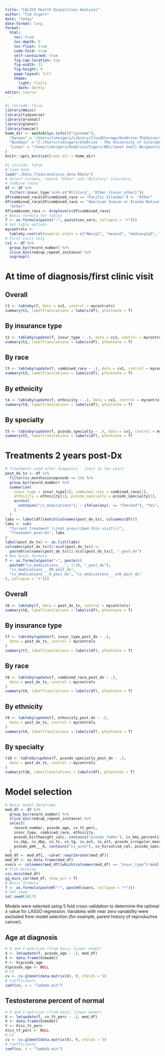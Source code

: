 ```yaml
---
title: "CALICO Health Disparities Analyses"
author: "Tim Vigers"
date: "today"
date-format: long
format:
  html:
    toc: true
    toc-depth: 5
    toc-float: true
    code-fold: true
    self-contained: true
    fig-cap-location: top
    fig-width: 12
    fig-height: 9
    page-layout: full
    theme:
      light: flatly
      dark: darkly
editor: source
---
```


```r
#| include: false
library(Hmisc)
library(tidyverse)
library(arsenal)
library(glmnet)
library(naniar)
home_dir <- switch(Sys.info()["sysname"],
  "Darwin" = "/Users/timvigers/Library/CloudStorage/OneDrive-TheUniversityofColoradoDenver/Vigers/BDC/Janet Snell-Bergeon/CALICO",
  "Windows" = "C:/Users/timvigers/OneDrive - The University of Colorado Denver/Vigers/BDC/Janet Snell-Bergeon/CALICO",
  "Linux" = "/home/timvigers/OneDrive/Vigers/BDC/Janet Snell-Bergeon/CALICO"
)
knitr::opts_knit$set(root.dir = home_dir)
```

```r
#| include: false
# Load data
load("./Data_Clean/analysis_data.RData")
# Select columns, remove "Other" and "Military" insurance,
# combine races
df <- df %>%
  filter(!insur_type %in% c("Military", "Other {insur_other}"))
df$combined_race[df$combined_race == "Pacific Islander"] <- "Other"
df$combined_race[df$combined_race == "American Indian or Alaska Native"] <-
  "Other"
df$combined_race <- droplevels(df$combined_race)
# Basic formula for tables
f <- as.formula(paste("~", paste(ses_vars, collapse = "+")))
# Set table options
mycontrols <-
  tableby.control(numeric.stats = c("Nmiss2", "meansd", "medianq1q3", "range"))
# First visit only
cv1 <- df %>%
  group_by(record_number) %>%
  slice_min(redcap_repeat_instance) %>%
  ungroup()
```

# At time of diagnosis/first clinic visit

## Overall

```r
t1 <- tableby(f, data = cv1, control = mycontrols)
summary(t1, labelTranslations = labels(df), pfootnote = T)
```

## By insurance type

```r
t2 <- tableby(update(f, insur_type ~ .), data = cv1, control = mycontrols)
summary(t2, labelTranslations = labels(df), pfootnote = T)
```

## By race

```r
t3 <- tableby(update(f, combined_race ~ .), data = cv1, control = mycontrols)
summary(t3, labelTranslations = labels(df), pfootnote = T)
```

## By ethnicity

```r
t4 <- tableby(update(f, ethnicity ~ .), data = cv1, control = mycontrols)
summary(t4, labelTranslations = labels(df), pfootnote = T)
```

## By specialty

```r
t5 <- tableby(update(f, pcosdx_specialty ~ .), data = cv1, control = mycontrols)
summary(t5, labelTranslations = labels(df), pfootnote = T)
```

# Treatments 2 years post-Dx

```r
# Treatments used after diagnosis - limit to two years
post_dx_tx <- df %>%
  filter(cv_monthssincepcosdx <= 24) %>%
  group_by(record_number) %>%
  summarise(
    insur_type = insur_type[1], combined_race = combined_race[1],
    ethnicity = ethnicity[1], pcosdx_specialty = pcosdx_specialty[1],
    across(
      contains("cv_medications"), ~ ifelse(any(. == "Checked"), "Yes", "No")
    )
  )
labs <- label(df)[match(colnames(post_dx_tx), colnames(df))]
labs <- sub(
  "Current treatment \\(not prescribed this visit\\)",
  "Treatment post-Dx", labs
)
label(post_dx_tx) <- as.list(labs)
colnames(post_dx_tx)[2:ncol(post_dx_tx)] <-
  paste0(colnames(post_dx_tx)[2:ncol(post_dx_tx)], "_post_dx")
# New basic formula
f <- as.formula(paste("~", paste(c(
  paste0("cv_medications___", 1:30, "_post_dx"),
  "cv_medications___60_post_dx",
  "cv_medications___0_post_dx", "cv_medications___unk_post_dx"
), collapse = "+")))
```

## Overall

```r
t6 <- tableby(f, data = post_dx_tx, control = mycontrols)
summary(t6, labelTranslations = labels(df), pfootnote = T)
```

## By insurance type

```r
t7 <- tableby(update(f, insur_type_post_dx ~ .),
  data = post_dx_tx, control = mycontrols
)
summary(t7, labelTranslations = labels(df), pfootnote = T)
```

## By race

```r
t8 <- tableby(update(f, combined_race_post_dx ~ .),
  data = post_dx_tx, control = mycontrols
)
summary(t8, labelTranslations = labels(df), pfootnote = T)
```

## By ethnicity

```r
t9 <- tableby(update(f, ethnicity_post_dx ~ .),
  data = post_dx_tx, control = mycontrols
)
summary(t9, labelTranslations = labels(df), pfootnote = T)
```

## By specialty

```r
t10 <- tableby(update(f, pcosdx_specialty_post_dx ~ .),
  data = post_dx_tx, control = mycontrols
)
summary(t10, labelTranslations = labels(df), pfootnote = T)
```

# Model selection

```r
# Basic model dataframe
mod_df <- df %>%
  group_by(record_number) %>%
  slice_min(redcap_repeat_instance) %>%
  select(
    record_number, pcosdx_age, cv_tt_perc,
    insur_type, combined_race, ethnicity,
    pcosdx_birthweight_calc, contains("pcosdx_famhx"), cv_bmi_percentile,
    cv_sbp, cv_dbp, cv_tc, cv_tg, cv_ast, cv_alt, pcosdx_irregular_menses,
    pcosdx_pmh___6, contains("cv_acne"), cv_hirsutism_cat, pcosdx_specialty
  )
mod_df <- mod_df[, -caret::nearZeroVar(mod_df)]
mod_df <- as.data.frame(mod_df)
xvars <- colnames(mod_df)[which(colnames(mod_df) == "insur_type"):ncol(mod_df)]
# Plot missing
vis_miss(mod_df)
gg_miss_var(mod_df, show_pct = T)
# Basic formula
f <- as.formula(paste0("~", paste0(xvars, collapse = "+")))
# Set seed
set.seed(1017)
```

Models were selected using 5 fold cross-validation to determine the optimal $\lambda$ value for LASSO regression. Variables with near zero variability were excluded from model selection (for example, parent history of reproductive cancer).

## Age at diagnosis

```r
# X and Y matrices (from basic linear model)
X <- lm(update(f, pcosdx_age ~ .), mod_df)
X <- data.frame(X$model)
Y <- X$pcosdx_age
X$pcosdx_age <- NULL
# CV
cv <- cv.glmnet(data.matrix(X), Y, nfolds = 5)
# Coefficients
coef(cv, s = "lambda.min")
```

## Testosterone percent of normal

```r
# X and Y matrices (from basic linear model)
X <- lm(update(f, cv_tt_perc ~ .), mod_df)
X <- data.frame(X$model)
Y <- X$cv_tt_perc
X$cv_tt_perc <- NULL
# CV
cv <- cv.glmnet(data.matrix(X), Y, nfolds = 5)
# Coefficients
coef(cv, s = "lambda.min")
```
